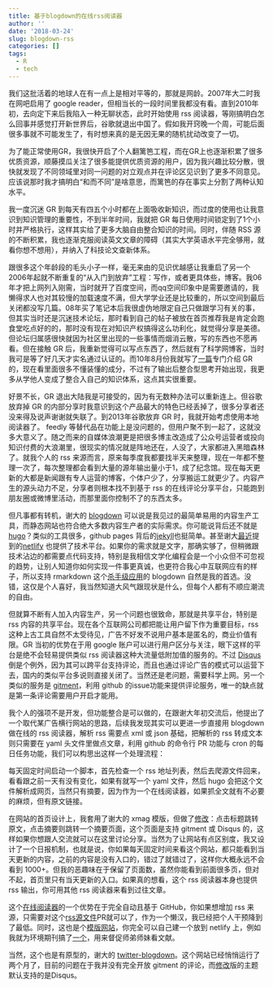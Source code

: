 ```yaml
---
title: 基于blogdown的在线rss阅读器
author: ''
date: '2018-03-24'
slug: blogdown-rss
categories: []
tags:
  - R
  - tech
---
```


我们这批活着的地球人在有一点上是相对平等的，那就是网龄。2007年大二时我在网吧启用了 google reader，但相当长的一段时间里我都没有看。直到2010年初，去向定下来后我陷入一种无聊状态，此时开始使用 rss 阅读器，等刚搞明白怎么回事并感觉打开新世界后，谷歌就退出中国了。假如我开窍晚一个周，可能后面很多事就不可能发生了，有时想来真的是无因无果的随机扰动改变了一切。

为了能正常使用GR，我很快开启了个人翻篱笆工程，而在GR上也逐渐积累了很多优质资源，顺藤摸瓜关注了很多能提供优质资源的用户，因为我兴趣比较分散，很快就发现了不同领域里对同一问题的对立观点并在评论区见识到了更多不同意见。应该说那时我才搞明白“和而不同”是啥意思，而篱笆的存在事实上分割了两种认知水平。

我一度沉迷 GR 到每天有四五个小时都在上面吸收新知识，而过度的使用也让我意识到知识管理的重要性，不到半年时间，我就把 GR 每日使用时间锁定到了1个小时并严格执行，这样其实给了更多大脑自由整合知识的时间。同时，伴随 RSS 源的不断积累，我也逐渐克服阅读英文文章的障碍（其实大学英语水平完全够用，就看你想不想用），并纳入了科技论文查新体系。

跟很多这个年龄段的毛头小子一样，毫无来由的见识优越感让我重启了另一个2006年起就不断重复的“从入门到放弃”工程：写作，或者更具体些，博客。我06年才把上网列入刚需，当时就开了百度空间，而qq空间印象中是需要邀请的，我懒得求人也对其较慢的加载速度不满，但大学学业还是比较重的，所以空间到最后关闭都没写几篇。08年买了笔记本后我很虚伪地限定自己只做跟学习有关的事，但其实当时还是沉迷技术论坛，那时看到自己的帖子被放在首页推荐我是肯定会跑食堂吃点好的的，那时没有现在对知识产权搞得这么功利化，就觉得分享是美德。但论坛归属感很快就因为社区里出现的一些事情而烟消云散，写的东西也不愿再看。但在接触 GR 后，我重新觉得可以写点东西了，然后就有了科学网博客，当时我可是等了好几天才实名通过认证的。而10年8月份我就写了[一篇](http://blog.sciencenet.cn/blog-430956-355369.html)专门介绍 GR 的，现在看里面很多不懂装懂的成分，不过有了输出后整合型思考开始出现，我更多从学他人变成了整合入自己的知识体系，这点其实很重要。

好景不长，GR 退出大陆我是可接受的，因为有无数种办法可以重新连上。但谷歌放弃掉 GR 的内部分享时我意识到这个产品最大的特色已经丢掉了，很多分享者还没来得及说声谢谢就失联了。到2013年谷歌放弃 GR 时，我就开始考虑使用本地阅读器了。 feedly 等替代品在功能上是没问题的，但用户聚不到一起了，这就没多大意义了。随之而来的自媒体浪潮更是把很多博主改造成了公众号运营者或投向知识付费的大浪潮里，很现实的情况就是阵地还在，人没了，大家都进入黑暗森林了。就我个人的 rss 来源而言，原来每季度我都要找半天来整理，现在一年都不整理一次了，每次整理都会看到大量的源年输出量小于1，成了纪念馆。现在每天更新的大都是新闻跟有专人运营的博客，个体户少了，分享搬运工就更少了。内容产生的源头动力不足，分享者则根本找不到基于 rss 的在线评论分享平台，只能跑到朋友圈或微博里活动，而那里面你控制不了的东西太多。

但凡事都有转机，谢大的 [blogdown](https://github.com/rstudio/blogdown) 可以说是我见过的最简单易用的内容生产工具，而静态网站也符合绝大多数内容生产者的实际需求。你可能说背后还不就是 [hugo](https://gohugo.io/)？类似的工具很多，github pages 背后的[jekyll](https://jekyllrb.com/)也挺简单。甚至谢大[最近](https://yihui.name/cn/2018/03/netlify-cms/)提到的[netlify](https://www.netlifycms.org/) 也提供了技术平台。如果你的需求就是文字，那确实够了，但稍微跟技术沾边的都需要点代码支持，特别是我相信文学化编程会是一个小众但不可忽视的趋势，让别人知道你如何实现一件事更真诚，也更符合我心中互联网应有的样子，所以支持 rmarkdown 这个[杀手级应用](https://zh.wikipedia.org/zh-hans/%E6%9D%80%E6%89%8B%E7%BA%A7%E5%BA%94%E7%94%A8)的 blogdown 自然是我的首选。没错，这仅是个人喜好，我当然知道大风气跟现状是什么，但每个人都有不顺应潮流的自由。

但就算不断有人加入内容生产，另一个问题也很致命，那就是共享平台，特别是 rss 内容的共享平台。现在各个互联网公司都把能让用户留下作为重要目标，rss 这种上古工具自然不太受待见，广告不好发不说用户基本是匿名的，商业价值有限。GR 当初的优势在于用 google 账户可以进行用户区分与关注，眼下这样的平台是绝不会轻易提供类似 rss 阅读器这种大流量低附加值的服务的。不过 [Disqus](https://disqus.com/) 倒是个例外，因为其可以跨平台支持评论，而且也通过评论广告的模式可以运营下去，国内的类似平台多说则直接关闭了。当然还是老问题，需要科学上网。另一个类似的服务是 [gitment](https://github.com/imsun/gitment)，利用 github 的issue功能来提供评论服务，唯一的缺点就是第一条评论需要用户开启才能用。

我个人的强项不是开发，但功能整合是可以做的，在跟谢大年初交流后，他提出了一个取代某广告横行网站的思路，后续我发现其实可以更进一步直接用 blogdown 做在线的 rss 阅读器，解析 rss 需要点 xml 或 json 基础，把解析的 rss 转成文本则只需要在 yaml 头文件里做点文章，利用 github 的命令行 PR 功能与 cron 的每日任务功能，我们可以构思出这样一个处理流程：

每天固定时间启动一个脚本，首先检查一个 rss 地址列表，然后去爬源文件回来，看看跟之前一天有没有变化，如果有就写一个 yaml 文件，然后 hugo 会把这个文件解析成网页，当然只有摘要，因为作为一个在线阅读器，如果抓全文就有不必要的麻烦，但有原文链接。

在网站的首页设计上，我套用了谢大的 xmag 模版，但做了[修改](https://github.com/yufree/hugo-xmag)：点击标题跳转原文，点击摘要则跳转一个摘要页面，这个页面是支持 gitment 或 Disqus 的，这样如果你想跟人交流就可以在这里讨论分享。当然为了让网站有点区别度，我又设计了一个日报机制，也就是说，你如果每天固定时间来看这个网站，都只能看到当天更新的内容，之前的内容是没有入口的，错过了就错过了，这样你大概永远不会看到 1000+。但我的恶趣味在于保留了页面数，虽然你能看到前面很多页，但对不起，首页里只有当天更新的入口。如果真的想看，这个 rss 阅读器本身也提供 rss 输出，你可用其他 rss 阅读器来看到过往文章。

这个[在线阅读器](http://dailyr.netlify.com/)的一个优势在于完全自动且基于 GitHub，你如果想增加 rss 来源，只需要对这个[rss源文件](https://github.com/yufree/daily/blob/master/R/list.txt)PR就可以了，作为一个懒汉，我已经把个人干预降到了最低。同时，这也是个[模版网站](https://github.com/yufree/daily)，你完全可以自己建一个放到 netlify 上，例如我就为环境期刊搞了[一个](https://envirss.netlify.com/)，用来督促师弟师妹看文献。

当然，这个也是有原型的，谢大的 [twitter-blogdown](https://t.yihui.name/)。这个网站已经悄悄运行了两个月了，目前的问题在于我并没有完全开放 gitment 的评论，而[修改](https://github.com/yufree/hugo-xmag)版的主题默认支持的是Disqus。
